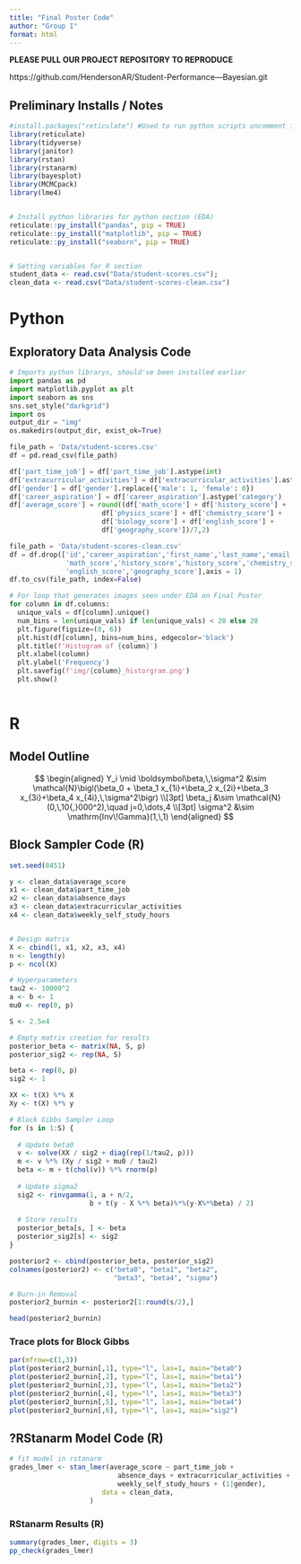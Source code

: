```yaml
---
title: "Final Poster Code"
author: "Group I"
format: html
---
```


**PLEASE PULL OUR PROJECT REPOSITORY TO REPRODUCE**

https://github.com/HendersonAR/Student-Performance---Bayesian.git

## Preliminary Installs / Notes

```r
#install.packages("reticulate") #Used to run python scripts uncomment if you need it
library(reticulate)
library(tidyverse)
library(janitor)
library(rstan)
library(rstanarm)
library(bayesplot)
library(MCMCpack)
library(lme4)


# Install python libraries for python section (EDA)
reticulate::py_install("pandas", pip = TRUE) 
reticulate::py_install("matplotlib", pip = TRUE)
reticulate::py_install("seaborn", pip = TRUE)


# Setting variables for R section
student_data <- read.csv("Data/student-scores.csv"); 
clean_data <- read.csv("Data/student-scores-clean.csv")
```

# Python

## Exploratory Data Analysis Code

```python

# Imports python librarys, should've been installed earlier
import pandas as pd
import matplotlib.pyplot as plt
import seaborn as sns
sns.set_style("darkgrid")
import os
output_dir = "img"
os.makedirs(output_dir, exist_ok=True)
```

```python

file_path = 'Data/student-scores.csv'
df = pd.read_csv(file_path)

df['part_time_job'] = df['part_time_job'].astype(int)
df['extracurricular_activities'] = df['extracurricular_activities'].astype(int)
df['gender'] = df['gender'].replace({'male': 1, 'female': 0})
df['career_aspiration'] = df['career_aspiration'].astype('category')
df['average_score'] = round((df['math_score'] + df['history_score'] +
                       df['physics_score'] + df['chemistry_score'] +
                       df['biology_score'] + df['english_score'] +
                       df['geography_score'])/7,2)
```

```python
file_path = 'Data/student-scores-clean.csv'
df = df.drop(['id','career_aspiration','first_name','last_name','email','career_aspiration',
              'math_score','history_score','history_score','chemistry_score','biology_score',
              'english_score','geography_score'],axis = 1)
df.to_csv(file_path, index=False)
```

```python

# For loop that generates images seen under EDA on Final Poster
for column in df.columns:
  unique_vals = df[column].unique()
  num_bins = len(unique_vals) if len(unique_vals) < 20 else 20
  plt.figure(figsize=(8, 6))
  plt.hist(df[column], bins=num_bins, edgecolor='black')
  plt.title(f'Histogram of {column}')
  plt.xlabel(column)
  plt.ylabel('Frequency')
  plt.savefig(f'img/{column}_historgram.png')
  plt.show()
  
```

# R

## Model Outline

$$
\begin{aligned}
Y_i \mid \boldsymbol\beta,\,\sigma^2 
  &\sim \mathcal{N}\bigl(\beta_0 + \beta_1 x_{1i}+\beta_2 x_{2i}+\beta_3 x_{3i}+\beta_4 x_{4i},\,\sigma^2\bigr)
  \\[3pt]
\beta_j &\sim \mathcal{N}(0,\,10{,}000^2),\quad j=0,\dots,4
  \\[3pt]
\sigma^2 &\sim \mathrm{Inv\!Gamma}(1,\,1)
\end{aligned}
$$

## Block Sampler Code (R)

```r
set.seed(8451)

y <- clean_data$average_score
x1 <- clean_data$part_time_job
x2 <- clean_data$absence_days
x3 <- clean_data$extracurricular_activities
x4 <- clean_data$weekly_self_study_hours


# Design matrix 
X <- cbind(1, x1, x2, x3, x4)
n <- length(y)
p <- ncol(X)

# Hyperparameters
tau2 <- 10000^2
a <- b <- 1
mu0 <- rep(0, p)  

S <- 2.5e4

# Empty matrix creation for results
posterior_beta <- matrix(NA, S, p)
posterior_sig2 <- rep(NA, S)

beta <- rep(0, p)
sig2 <- 1

XX <- t(X) %*% X
Xy <- t(X) %*% y

# Block Gibbs Sampler Loop
for (s in 1:S) {
  
  # Update beta0
  v <- solve(XX / sig2 + diag(rep(1/tau2, p)))  
  m <- v %*% (Xy / sig2 + mu0 / tau2) 
  beta <- m + t(chol(v)) %*% rnorm(p)  
  
  # Update sigma2
  sig2 <- rinvgamma(1, a + n/2, 
                    b + t(y - X %*% beta)%*%(y-X%*%beta) / 2)
  
  # Store results
  posterior_beta[s, ] <- beta
  posterior_sig2[s] <- sig2
}

posterior2 <- cbind(posterior_beta, posterior_sig2)
colnames(posterior2) <- c("beta0", "beta1", "beta2", 
                          "beta3", "beta4", "sigma")

# Burn-in Removal 
posterior2_burnin <- posterior2[1:round(s/2),]

head(posterior2_burnin)
```

### Trace plots for Block Gibbs

```r
par(mfrow=c(1,3))
plot(posterior2_burnin[,1], type="l", las=1, main="beta0")
plot(posterior2_burnin[,2], type="l", las=1, main="beta1")
plot(posterior2_burnin[,3], type="l", las=1, main="beta2")
plot(posterior2_burnin[,4], type="l", las=1, main="beta3")
plot(posterior2_burnin[,5], type="l", las=1, main="beta4")
plot(posterior2_burnin[,6], type="l", las=1, main="sig2")
```

## ?RStanarm Model Code (R)

```r
# fit model in rstanarm
grades_lmer <- stan_lmer(average_score ~ part_time_job + 
                           absence_days + extracurricular_activities + 
                           weekly_self_study_hours + (1|gender), 
                       data = clean_data,
                    )


```

### RStanarm Results (R)

```r
summary(grades_lmer, digits = 3)
pp_check(grades_lmer)
```
